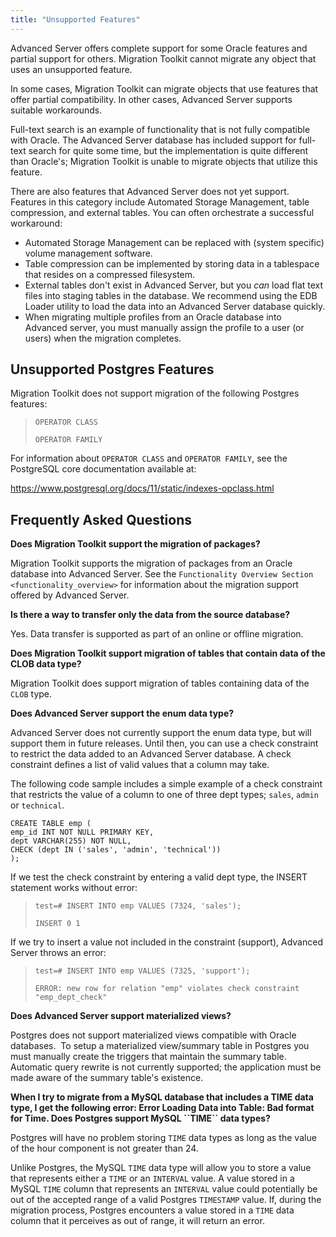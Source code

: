 ```yaml
---
title: "Unsupported Features"
---
```


<div id="unsupported_features" class="registered_link"></div>


Advanced Server offers complete support for some Oracle features and partial support for others. Migration Toolkit cannot migrate any object that uses an unsupported feature.

In some cases, Migration Toolkit can migrate objects that use features that offer partial compatibility. In other cases, Advanced Server supports suitable workarounds.

Full-text search is an example of functionality that is not fully compatible with Oracle. The Advanced Server database has included support for full-text search for quite some time, but the implementation is quite different than Oracle's; Migration Toolkit is unable to migrate objects that utilize this feature.

There are also features that Advanced Server does not yet support. Features in this category include Automated Storage Management, table compression, and external tables. You can often orchestrate a successful workaround:

  - Automated Storage Management can be replaced with (system specific) volume management software.
  - Table compression can be implemented by storing data in a tablespace that resides on a compressed filesystem.
  - External tables don't exist in Advanced Server, but you *can* load flat text files into staging tables in the database. We recommend using the EDB Loader utility to load the data into an Advanced Server database quickly.
  - When migrating multiple profiles from an Oracle database into Advanced server, you must manually assign the profile to a user (or users) when the migration completes.

<div id="unsupported_pg_features" class="registered_link"></div>



## Unsupported Postgres Features

Migration Toolkit does not support migration of the following Postgres features:

> `OPERATOR CLASS`
>
> `OPERATOR FAMILY`

For information about `OPERATOR CLASS` and `OPERATOR FAMILY`, see the PostgreSQL core documentation available at:

<https://www.postgresql.org/docs/11/static/indexes-opclass.html>

<div id="faq" class="registered_link"></div>



## Frequently Asked Questions

**Does Migration Toolkit support the migration of packages?**

Migration Toolkit supports the migration of packages from an Oracle database into Advanced Server. See the `Functionality Overview Section <functionality_overview>` for information about the migration support offered by Advanced Server.

**Is there a way to transfer only the data from the source database?**

Yes. Data transfer is supported as part of an online or offline migration.

**Does Migration Toolkit support migration of tables that contain data of the CLOB data type?**

Migration Toolkit does support migration of tables containing data of the `CLOB` type.

**Does Advanced Server support the enum data type?**

Advanced Server does not currently support the enum data type, but will support them in future releases. Until then, you can use a check constraint to restrict the data added to an Advanced Server database. A check constraint defines a list of valid values that a column may take.

The following code sample includes a simple example of a check constraint that restricts the value of a column to one of three dept types; `sales`, `admin` or `technical`.

``` text
CREATE TABLE emp (
emp_id INT NOT NULL PRIMARY KEY,
dept VARCHAR(255) NOT NULL,
CHECK (dept IN ('sales', 'admin', 'technical'))
);
```

If we test the check constraint by entering a valid dept type, the INSERT statement works without error:

> `test=# INSERT INTO emp VALUES (7324, 'sales');`
>
> `INSERT 0 1`

If we try to insert a value not included in the constraint (support), Advanced Server throws an error:

> `test=# INSERT INTO emp VALUES (7325, 'support');`
>
> `ERROR: new row for relation "emp" violates check constraint "emp_dept_check"`

**Does Advanced Server support materialized views?**

Postgres does not support materialized views compatible with Oracle databases.  To setup a materialized view/summary table in Postgres you must manually create the triggers that maintain the summary table.  Automatic query rewrite is not currently supported; the application must be made aware of the summary table's existence.

**When I try to migrate from a MySQL database that includes a TIME data type, I get the following error: Error Loading Data into Table: Bad format for Time. Does Postgres support MySQL \`\`TIME\`\` data types?**

Postgres will have no problem storing `TIME` data types as long as the value of the hour component is not greater than 24.

Unlike Postgres, the MySQL `TIME` data type will allow you to store a value that represents either a `TIME` or an `INTERVAL` value. A value stored in a MySQL `TIME` column that represents an `INTERVAL` value could potentially be out of the accepted range of a valid Postgres `TIMESTAMP` value. If, during the migration process, Postgres encounters a value stored in a `TIME` data column that it perceives as out of range, it will return an error.
